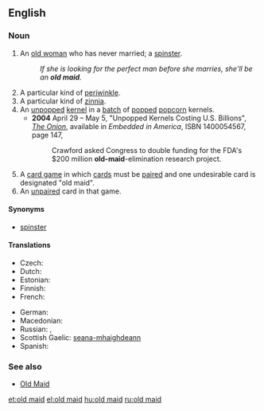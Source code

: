 {{also|Old Maid}}
==English==

===Noun===
{{en-noun|head=[[old]] [[maid]]}}

# {{pejorative}} An [[old woman]] who has never married; a [[spinster]].
#: ''If she is looking for the perfect man before she marries, she'll be an '''old maid'''.''
# A particular kind of [[periwinkle]].
# A particular kind of [[zinnia]].
# An [[unpopped]] [[kernel]] in a [[batch]] of [[pop]]ped [[popcorn]] kernels.
#* '''2004''' April 29 – May 5, "Unpopped Kernels Costing U.S. Billions", ''[[w:The Onion|The Onion]]'', available in ''Embedded in America'', ISBN 1400054567, page 147,
#*: Crawford asked Congress to double funding for the FDA's $200 million '''old-maid'''-elimination research project.
# A [[card game]] in which [[card]]s must be [[pair]]ed and one undesirable card is designated "old maid".
# An [[unpaired]] card in that game.

====Synonyms====
* {{sense|old unmarried woman}} [[spinster]]

====Translations====
{{trans-top|elderly unmarried woman}}
* Czech: {{t-|cs|stará panna|f}}
* Dutch: {{t-|nl|oude vrijster|f}}
* Estonian: {{t-|et|vanatüdruk}}
* Finnish: {{t+|fi|vanhapiika}}
* French: {{t+|fr|vieille fille|f}}
{{trans-mid}}
* German: {{t-|de|alte Jungfer|f}}
* Macedonian: {{t-|mk|стара мома|f|tr=stára móma}}
* Russian: {{t+|ru|старая дева|f|tr=stáraja d'éva}}, {{t+|ru|вековуха|f|tr=v'ekovúxa}}
* Scottish Gaelic: [[seana-mhaighdeann]] {{f}}
* Spanish: {{t-|es|solterona|f}}
{{trans-bottom}}

===See also===
* [[Old Maid]]

[[et:old maid]]
[[el:old maid]]
[[hu:old maid]]
[[ru:old maid]]